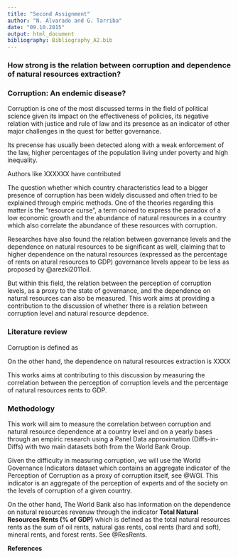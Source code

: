 ```yaml
---
title: "Second Assignment"
author: "N. Alvarado and G. Tarriba"
date: "09.10.2015"
output: html_document
bibliography: Bibliography_A2.bib
---
```


### How strong is the relation between corruption and dependence of natural resources extraction?

### Corruption: An endemic disease?

Corruption is one of the most discussed terms in the field of political science given its impact on the effectiveness of policies, its negative relation with justice and rule of law and its presence as an indicator of other major challenges in the quest for better governance. 

Its precense has usually been detected along with a weak enforcement of the law, higher percentages of the population living under poverty and high inequality. 

Authors like XXXXXX have contributed 

The question whether which country characteristics lead to a bigger presence of corruption has been widely discussed and often tried to be explained through empiric methods. One of the theories regarding this matter is the "resource curse", a term coined to express the paradox of a low economic growth and the abundance of natural resources in a country which also correlate the abundance of these resources with corruption. 

Researches have also found the relation between governance levels and the dependence on natural resources to be significant as well, claiming that to higher dependence on the natural resources (expressed as the percentage of rents on atural resources to GDP) governance levels appear to be less as proposed by @arezki2011oil.

But within this field, the relation between the perception of corruption levels, as a proxy to the state of governance, and the dependence on natural resources can also be measured. This work aims at providing a contribution to the discussion of whether there is a relation between corruption level and natural resource depdence.

### Literature review
Corruption is defined as 

On the other hand, the dependence on natural resources extraction is XXXX

This works aims at contributing to this discussion by measuring the correlation between the perception of corruption levels and the percentage of natural resources rents to GDP.

### Methodology
This work will aim to measure the correlation between corruption and natural resource dependence at a country level and on a yearly bases through an empiric research using a Panel Data approximation (Diffs-in-Diffs) with two main datasets both from the World Bank Group.

Given the difficulty in measuring corruption, we will use the World Governance Indicators dataset which contains an aggregate indicator of the Perception of Corruption as a proxy of corruption itself, see @WGI. This indicator is an aggregate of the perception of experts and of the society on the levels of corruption of a given country. 

On the other hand, The World Bank also has information on the dependence on natural resources revenuw through the indicator **Total Natural Resources Rents (% of GDP)** which is defined as the total natural resources rents as the sum of oil rents, natural gas rents, coal rents (hard and soft), mineral rents, and forest rents. See @ResRents.

**References**



